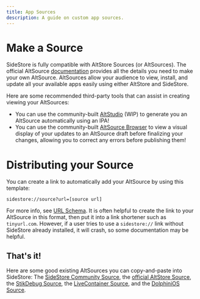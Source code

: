 ```yaml
---
title: App Sources
description: A guide on custom app sources.
---
```


# Make a Source

SideStore is fully compatible with AltStore Sources (or AltSources). The official AltSource [documentation](https://faq.altstore.io/developers/make-a-source) provides all the details you need to make your own AltSource. AltSources allow your audience to view, install, and update all your available apps easily using either AltStore and SideStore.

Here are some recommended third-party tools that can assist in creating viewing your AltSources:
- You can use the community-built [AltStudio](https://altstudio.app/) (WIP) to generate you an AltSource automatically using an IPA!
- You can use the community-built [AltSource Browser](https://altsource.by.lao.sb/browse/) to view a visual display of your updates to an AltSource draft before finalizing your changes, allowing you to correct any errors before publishing them!

# Distributing your Source

You can create a link to automatically add your AltSource by using this template: 
```
sidestore://source?url=[source url]
```
For more info, see [URL Schema](/docs/advanced/url-schema). It is often helpful to create the link to your AltSource in this format, then put it into a link shortener such as `tinyurl.com`. However, if a user tries to use a `sidestore://` link without SideStore already installed, it will crash, so some documentation may be helpful.

## That's it!

Here are some good existing AltSources you can copy-and-paste into SideStore: The [SideStore Community Source](https://github.com/SideStore/Community-Source), the [official AltStore Source](https://apps.altstore.io), the [StikDebug Source](https://raw.githubusercontent.com/StephenDev0/StikDebug/refs/heads/main/repo.json), the [LiveContainer Source](https://raw.githubusercontent.com/LiveContainer/LiveContainer/refs/heads/main/apps.json), and the [DolphiniOS Source](https://altstore.oatmealdome.me).
